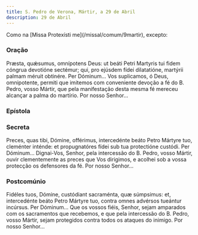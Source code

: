 ```yaml
---
title: S. Pedro de Verona, Mártir, a 29 de Abril
description: 29 de Abril
---
```


<aside>Como na [Missa Protexísti me](/missal/comum/9martir), excepto:</aside>


### Oração

<div class="side-by-side not-content">
  <span>
    Præsta, quǽsumus, omnípotens Deus: ut beáti Petri Martyris tui fidem cóngrua
    devotióne sectémur; qui, pro ejúsdem fídei dilatatióne, martýrii palmam
    méruit obtinére. Per Dóminum... Vos suplicamos, ó Deus, omnipotente, permiti
    que imitemos com conveniente devoção a fé do B. Pedro, vosso Mártir, que
    pela manifestação desta mesma fé mereceu alcançar a palma do martírio. Por
    nosso Senhor...
  </span>
</div>

### Epístola

<LinkCard
  href="/missal/comum/5martirnaopontifice2#epístola"
  title="Mártir não Pontífice - Missa Lætábitur justus"
/>

### Secreta

<div class="side-by-side not-content">
  <span>
    Preces, quas tibi, Dómine, offérimus, intercedénte beáto Petro Mártyre tuo,
    cleménter inténde: et propugnatóres fídei sub tua protectióne custódi. Per
    Dóminum... Dignai-Vos, Senhor, pela intercessão do B. Pedro, vosso Mártir,
    ouvir clementemente as preces que Vos dirigimos, e acolhei sob a vossa
    protecção os defensores da fé. Por nosso Senhor...
  </span>
</div>

### Postcomúnio

<div class="side-by-side not-content">
  <span>
    Fidéles tuos, Dómine, custódiant sacraménta, quæ súmpsimus: et, intercedénte
    beáto Petro Mártyre tuo, contra omnes advérsos tueántur incúrsus. Per
    Dóminum... Que os vossos fiéis, Senhor, sejam amparados com os sacramentos
    que recebemos, e que pela intercessão do B. Pedro, vosso Mártir, sejam
    protegidos contra todos os ataques do inimigo. Por nosso Senhor...
  </span>
</div>

